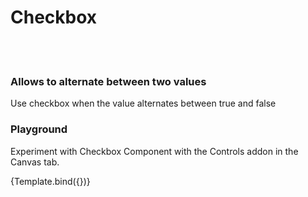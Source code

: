 
<Meta title="Design System/Checkbox" component={Checkbox} />

# Checkbox
<br/><br/> 

### Allows to alternate between two values

Use checkbox when the value alternates between true and false

<Preview withToolbar>
  <Story name="Standard">
     <Checkbox checked={false} label="Checkbox" />
  </Story>
</Preview>

<ArgsTable of={Checkbox} />

### Playground

Experiment with Checkbox Component with the Controls addon in the Canvas tab.


<Canvas>
  <Story name="Controls" args={{
 label: 'Checkbox',
  checked: false,
  }}>
    {Template.bind({})}
  </Story>
</Canvas> 